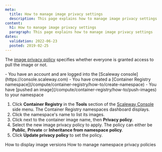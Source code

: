 ```yaml
---
meta:
  title: How to manage image privacy settings
  description: This page explains how to manage image privacy settings
content:
  h1: How to manage image privacy settings
  paragraph: This page explains how to manage image privacy settings
dates:
  validation: 2022-06-23
  posted: 2019-02-25
---
```


The [image privacy policy](/compute/container-registry/concepts#image-privacy-policies) specifies whether everyone is granted access to pull the image or not.

<Macro id="iam-requirements" />

<Message type="requirement">
  - You have an account and are logged into the [Scaleway console](https://console.scaleway.com) 
  - You have created a [Container Registry namespace](/compute/container-registry/how-to/create-namespace)
  - You have [pushed an image](/compute/container-registry/how-to/push-images) to your namespace 
</Message>

1. Click **Container Registry** in the **Tools** section of the [Scaleway Console](https://console.scaleway.com) side menu. The Container Registry namespaces dashboard displays.
    <Lightbox src="scaleway-registry_namespace_list.webp" />
2. Click the namespace's name to list its images.
3. Click <Icon name="more" /> next to the container image name, then **Privacy policy**.
    <Lightbox src="scaleway-registry_image_privacy.webp" />
4. Select the new image privacy policy to apply. The policy can either be **Public**, **Private** or **Inheritance from namespace policy**.
    <Lightbox src="scaleway-registry_privacy_policy.webp" />
5. Click **Update privacy policy** to set the policy.

<Navigation title="See Also">
  <PreviousButton to="/compute/container-registry/how-to/display-image-versions/">How to display image versions</PreviousButton>
  <NextButton to="/compute/container-registry/how-to/manage-namespace-privacy-policies/">How to manage namespace privacy policies</NextButton>
</Navigation>
